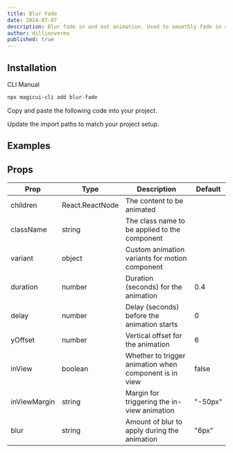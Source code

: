 ```yaml
---
title: Blur Fade
date: 2024-07-07
description: Blur fade in and out animation. Used to smoothly fade in and out content.
author: dillionverma
published: true
---
```


<ComponentPreview name="blur-fade-demo" />

## Installation

<Tabs defaultValue="cli">

<TabsList>
  <TabsTrigger value="cli">CLI</TabsTrigger>
  <TabsTrigger value="manual">Manual</TabsTrigger>
</TabsList>
<TabsContent value="cli">

```bash
npx magicui-cli add blur-fade
```

</TabsContent>

<TabsContent value="manual">

<Steps>

<Step>Copy and paste the following code into your project.</Step>

<ComponentSource name="blur-fade" />

<Step>Update the import paths to match your project setup.</Step>

</Steps>

</TabsContent>

</Tabs>

## Examples

<ComponentPreview name="blur-fade-text-demo" />

## Props

| Prop         | Type            | Description                                            | Default |
| ------------ | --------------- | ------------------------------------------------------ | ------- |
| children     | React.ReactNode | The content to be animated                             |         |
| className    | string          | The class name to be applied to the component          |         |
| variant      | object          | Custom animation variants for motion component         |         |
| duration     | number          | Duration (seconds) for the animation                   | 0.4     |
| delay        | number          | Delay (seconds) before the animation starts            | 0       |
| yOffset      | number          | Vertical offset for the animation                      | 6       |
| inView       | boolean         | Whether to trigger animation when component is in view | false   |
| inViewMargin | string          | Margin for triggering the in-view animation            | "-50px" |
| blur         | string          | Amount of blur to apply during the animation           | "6px"   |
